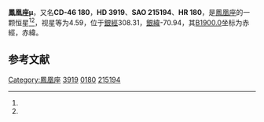 {{Starbox begin
| name = 鳳凰座μ
}}
{{Starbox observe
| epoch = [[J2000.0|J2000.0]]
| constell = [[鳳凰座|鳳凰座]]<ref name=SIMBAD>{{cite web
 | url=http://simbad.u-strasbg.fr/simbad/sim-id?Ident=HR+180
 | title=Pulsating variable Star
 | publisher=Centre de Données astronomiques de Strasbourg
 | work=SIMBAD
 | accessdate=2012-07-13
 | archive-date=2019-09-20
 | archive-url=https://web.archive.org/web/20190920072125/http://simbad.u-strasbg.fr/simbad/sim-id?Ident=HR+180
 | dead-url=no
 }}</ref><ref name=DATA>{{cite web
 | url=http://vizier.u-strasbg.fr/viz-bin/VizieR-5?-out.add=.&-source=5050&-corr=PK=HR&-out.max=9999&HR=180
 | title=VizieR Detailed Page
 | accessdate=2012-07-13
 | archive-date=2016-03-04
 | archive-url=https://web.archive.org/web/20160304220253/http://vizier.u-strasbg.fr/viz-bin/VizieR-5?-out.add=.&-source=5050&-corr=PK=HR&-out.max=9999&HR=180
 | dead-url=no
 }}</ref>
| 星官 = 
| ra = {{RA|0|41|19.6}}<ref name=SIMBAD /><ref name=DATA />
| dec = {{DEC|-46|5|6}}<ref name=SIMBAD /><ref name=DATA />
| appmag_v = 4.59<ref name=SIMBAD /><ref name=DATA />
}}
{{Starbox character
| class = G8III<ref name=SIMBAD /><ref name=DATA />
| b-v = 0.97<ref name=SIMBAD /><ref name=DATA />
| u-b = 0.72<ref name=SIMBAD /><ref name=DATA />
| r-i = 0.52<ref name=SIMBAD /><ref name=DATA />
| variable = 
}}
{{Starbox astrometry
| radial_v = 0.72
| prop_mo_ra = 19
| parallax = 0.004
| p_error = 
}}
{{Starbox catalog
| names =CD-46 180，[[SAO星表|SAO]] 215194，[[HD星表|HD]] 3919，[[HR星表|HR]] 180}}
{{Starbox reference |Simbad=HR+180}}
{{Starbox end}}

'''鳳凰座μ'''，又名'''CD-46 180'''，'''HD 3919'''、'''SAO 215194'''、'''HR 180'''，是[[鳳凰座|鳳凰座]]的一颗恒星<ref name=SIMBAD /><ref name=DATA />，视星等为4.59，位于[[銀道座標系|銀經]]308.31，[[銀道座標系|銀緯]]-70.94，其[[B1900.0|B1900.0]]坐标为赤經{{RA|0|36|36}}，赤緯{{DEC|-46|-70.94|2}}。

== 参考文献 ==
{{reflist}}

{{star-stub}}

{{鳳凰座恒星}}
[[Category:鳳凰座|Category:鳳凰座]]
[[Category:HD和HDE天體|3919]]
[[Category:HR天體|0180]]
[[Category:SAO天體|215194]]
